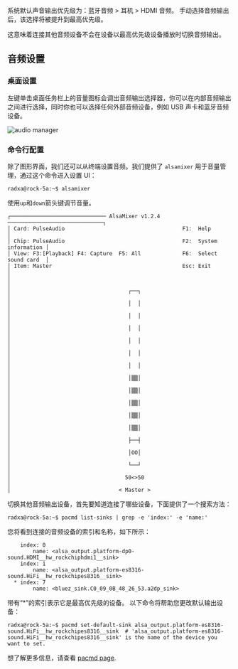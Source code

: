 系统默认声音输出优先级为：蓝牙音频 > 耳机 > HDMI 音频。 手动选择音频输出后，该选择将被提升到最高优先级。

这意味着连接其他音频设备不会在设备以最高优先级设备播放时切换音频输出。

## 音频设置

### 桌面设置

左键单击桌面任务栏上的音量图标会调出音频输出选择器，你可以在内部音频输出之间进行选择，同时你也可以选择任何外部音频设备，例如 USB 声卡和蓝牙音频设备。

![audio manager](/img/configuration/audio_manager.webp)

### 命令行配置

除了图形界面，我们还可以从终端设置音频。我们提供了 `alsamixer` 用于音量管理，通过这个命令进入设置 UI：

```
radxa@rock-5a:~$ alsamixer
```

使用`up`和`down`箭头键调节音量。

```
┌────────────────────────────── AlsaMixer v1.2.4 ──────────────────────────────┐
│ Card: PulseAudio                                     F1:  Help               │
│ Chip: PulseAudio                                     F2:  System information │
│ View: F3:[Playback] F4: Capture  F5: All             F6:  Select sound card  │
│ Item: Master                                         Esc: Exit               │
│                                                                              │
│                                     ┌──┐                                     │
│                                     │  │                                     │
│                                     │  │                                     │
│                                     │  │                                     │
│                                     │  │                                     │
│                                     │  │                                     │
│                                     │  │                                     │
│                                     │▒▒│                                     │
│                                     │▒▒│                                     │
│                                     │▒▒│                                     │
│                                     │▒▒│                                     │
│                                     │▒▒│                                     │
│                                     ├──┤                                     │
│                                     │OO│                                     │
│                                     └──┘                                     │
│                                    50<>50                                    │
│                                  < Master >
```

切换其他音频输出设备，首先要知道连接了哪些设备，下面提供了一个搜索方法：

```
radxa@rock-5a:~$ pacmd list-sinks | grep -e 'index:' -e 'name:'
```

您将看到连接的音频设备的索引和名称，如下所示：

```
    index: 0
        name: <alsa_output.platform-dp0-sound.HDMI__hw_rockchiphdmi1__sink>
    index: 1
        name: <alsa_output.platform-es8316-sound.HiFi__hw_rockchipes8316__sink>
  * index: 7
        name: <bluez_sink.C0_09_0B_48_26_53.a2dp_sink>
```

带有“\*”的索引表示它是最高优先级的设备。
以下命令将帮助您更改默认输出设备：

```
radxa@rock-5a:~$ pacmd set-default-sink alsa_output.platform-es8316-sound.HiFi__hw_rockchipes8316__sink  # 'alsa_output.platform-es8316-sound.HiFi__hw_rockchipes8316__sink' is the name of the device you want to set.
```

想了解更多信息，请查看 [pacmd page](https://man.archlinux.org/man/extra/pulseaudio/pacmd.1.en).
